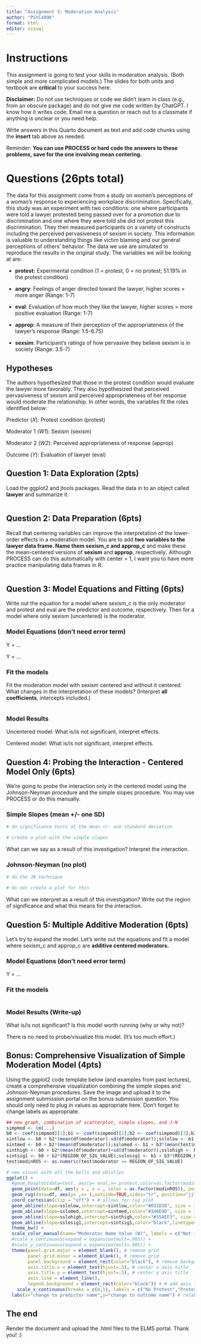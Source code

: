```yaml
---
title: "Assignment 3: Moderation Analysis"
author: "PSYC489K"
format: html
editor: visual
---
```


# Instructions

This assignment is going to test your skills in moderation analysis. (Both simple and more complicated models.) The slides for both units and textbook are **critical** to your success here.

**Disclaimer:** Do not use techniques or code we didn't learn in class (e.g., from an obscure package) and do not give me code written by ChatGPT. I know how it writes code. Email me a question or reach out to a classmate if anything is unclear or you need help.

Write answers in this Quarto document as text and add code chunks using the **insert** tab above as needed.

Reminder: **You can use PROCESS or hard code the answers to these problems, save for the one involving mean centering.**

# Questions (26pts total)

The data for this assignment come from a study on women's perceptions of a woman's response to experiencing workplace discrimination. Specifically, this study was an experiment with two conditions: one where participants were told a lawyer protested being passed over for a promotion due to discrimination and one where they were told she did not protest this discrimination. They then measured participants on a variety of constructs including the perceived pervasiveness of sexism in society. This information is valuable to understanding things like victim blaming and our general perceptions of others' behavior. The data we use are simulated to reproduce the results in the original study. The variables we will be looking at are:

-   **protest:** Experimental condition (1 = protest, 0 = no protest; 51.19% in the protest condition)

-   **angry**: Feelings of anger directed toward the lawyer, higher scores = more anger (Range: 1-7)

-   **eval**: Evaluation of how much they like the lawyer, higher scores = more positive evaluation (Range: 1-7)

-   **approp**: A measure of their perception of the appropriateness of the lawyer's response (Range: 1.5-6.75)

-   **sexsim**: Participant's ratings of how pervasive they believe sexism is in society (Range: 3.5-7)

## Hypotheses

The authors hypothesized that those in the protest condition would evaluate the lawyer more favorably. They also hypothesized that perceived pervasiveness of sexism and perceived appropriateness of her response would moderate the relationship. In other words, the variables fit the roles identified below:

Predictor (*X*): Protest condition (protest)

Moderator 1 (*W1*): Sexism (sexism)

Moderator 2 (*W2*): Perceived appropriateness of response (approp)

Outcome (*Y*): Evaluation of lawyer (eval)

## Question 1: Data Exploration (2pts)

Load the ggplot2 and jtools packages. Read the data in to an object called **lawyer** and summarize it.

```r

```

## Question 2: Data Preparation (6pts)

Recall that centering variables can improve the interpretation of the lower-order effects in a moderation model. You are to add **two variables to the lawyer data frame. Name them sexism_c and approp_c** and make these the mean-centered versions of **sexism** and **approp**, respectively**.** Although PROCESS can do this automatically with center = 1, I want you to have more practice manipulating data frames in R.

```r

```

## Question 3: Model Equations and Fitting (6pts)

Write out the equation for a model where sexism_c is the only moderator and protest and eval are the predictor and outcome, respectively. Then for a model where only sexism (uncentered) is the moderator.

### Model Equations (don't need error term)

Y = ...

Y = ...

### Fit the models

Fit the moderation model with sexism centered and without it centered. What changes in the interpretation of these models? (Interpret **all coefficients**, intercepts included.)

```r

```

### Model Results

Uncentered model: What is/is not significant, interpret effects.

Centered model: What is/is not significant, interpret effects.

## Question 4: Probing the Interaction - Centered Model Only (6pts)

We're going to probe the interaction only in the centered model using the Johnson-Neyman procedure and the simple slopes procedure. You may use PROCESS or do this manually.

### Simple Slopes (mean +/- one SD)

```r
# do significance tests at the mean +/- one standard deviation

# create a plot with the simple slopes

```

What can we say as a result of this investigation? Interpret the interaction.

### Johnson-Neyman (no plot)

```r
# do the JN technique

# do not create a plot for this 
```

What can we interpret as a result of this investigation? Write out the region of significance and what this means for the interaction.

## Question 5: Multiple Additive Moderation (6pts)

Let's try to expand the model. Let's write out the equations and fit a model where sexism_c and approp_c are **additive centered moderators.**

### Model Equations (don't need error term)

Y = ...

### Fit the models

```r

```

### Model Results (Write-up)

What is/is not significant? Is this model worth running (why or why not)?

There is no need to probe/visualize this model. (It's too much effort.)

## Bonus: Comprehensive Visualization of Simple Moderation Model (4pts)

Using the ggplot2 code template below (and examples from past lectures), create a comprehensive visualization combining the simple slopes and Johnson-Neyman procedures. Save the image and upload it to the assignment submission portal on the bonus submission question. You should only need to plug in values as appropriate here. Don't forget to change labels as appropriate.

```r
## new graph, combination of scatterplot, simple slopes, and J-N
simpmod <- lm(...)
b0 <- coef(simpmod)[1];b1 <- coef(simpmod)[2];b2 <- coef(simpmod)[3];b3 <- coef(simpmod)[4]
sintlow <- b0 + b2*(mean(df$moderator)-sd(df$moderator));sslolow <- b1 + b3*(mean(df$moderator)-sd(df$moderator))
sintmed <- b0 + b2*(mean(df$moderator));sslomed <- b1 + b3*(mean(test$moderator))
sinthigh <- b0 + b2*(mean(df$moderator)+sd(df$moderator));sslohigh <- b1 + b3*(mean(test$moderator)+sd(test$moderator))
sintsig1 <- b0 + b2*(REGION_OF_SIG_VALUE);sslosig1 <- b1 + b3*(REGION_OF_SIG_VALUE)
test$modinROS <- as.numeric(test$moderator >= REGION_OF_SIG_VALUE)

# new visual with all the bells and whistles
ggplot() + 
  #geom_boxplot(data=test, aes(y= eval,x= protest,color=as.factor(modinROS))) +
  geom_point(data=df, aes(y = , x = , color = as.factor(modinROS)), position=position_jitterdodge(dodge=0.6)) + # add points and color by factor
  geom_rug(data=df, aes(y= ,x= ),outside=TRUE,sides="tr", position="jitter") + # allows for rug plot
  coord_cartesian(clip = "off") + # allows for rug plot
  geom_abline(slope=sslolow,intercept=sintlow,color="#031D38", size = 1) + # slope at low levels
  geom_abline(slope=sslomed,intercept=sintmed,color="#346E9D", size = 1) + # slope at medium levels
  geom_abline(slope=sslohigh,intercept=sinthigh,color="#55AEF3", size = 1) + # slope at high levels
  geom_abline(slope=sslosig1,intercept=sintsig1,color="black",linetype="dotted", size =1) + # add region 1
  theme_bw() +
  scale_color_manual(name="Moderator Name Value (W)", labels = c("Not in ROS","ROS"), values = c("red2","green4")) + 
  #scale_x_continuous(expand = expansion(mult=.005)) +
  #scale_y_continuous(expand = expansion(mult=.005)) + 
  theme(panel.grid.major = element_blank(), # remove grid
        panel.grid.minor = element_blank(), # remove grid
        panel.background = element_rect(color="black"), # remove background
        axis.title.x = element_text(hjust=.5), # center x axis title
        axis.title.y = element_text(hjust=.5), # center y axis title
        axis.line = element_line(),
        legend.background = element_rect(color="black")) + # add axis lines, end theme adjustments
    scale_x_continuous(breaks = c(0,1), labels = c("No Protest","Protest")) + # change values on x-axis
  labs(x="change to predictor name",y="change to outcome name") # relabel axes
```

## The end

Render the document and upload the .html files to the ELMS portal. Thank you! :)
